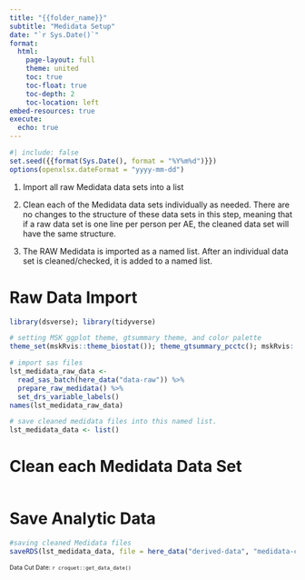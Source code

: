```yaml
---
title: "{{folder_name}}"
subtitle: "Medidata Setup"
date: "`r Sys.Date()`"
format:
  html:
    page-layout: full
    theme: united
    toc: true
    toc-float: true
    toc-depth: 2
    toc-location: left
embed-resources: true
execute: 
  echo: true
---
```


```r
#| include: false
set.seed({{format(Sys.Date(), format = "%Y%m%d")}})
options(openxlsx.dateFormat = "yyyy-mm-dd")
```

1. Import all raw Medidata data sets into a list

1. Clean each of the Medidata data sets individually as needed. There are no changes to the structure of these data sets in this step, meaning that if a raw data set is one line per person per AE, the cleaned data set will have the same structure.

1. The RAW Medidata is imported as a named list. After an individual data set is cleaned/checked, it is added to a named list.

# Raw Data Import

```r
library(dsverse); library(tidyverse)

# setting MSK ggplot theme, gtsummary theme, and color palette
theme_set(mskRvis::theme_biostat()); theme_gtsummary_pcctc(); mskRvis::set_msk_palette()

# import sas files
lst_medidata_raw_data <-
  read_sas_batch(here_data("data-raw")) %>%
  prepare_raw_medidata() %>%
  set_drs_variable_labels()
names(lst_medidata_raw_data)

# save cleaned medidata files into this named list.
lst_medidata_data <- list()

```

# Clean each Medidata Data Set

```r

```

# Save Analytic Data

```r
#saving cleaned Medidata files
saveRDS(lst_medidata_data, file = here_data("derived-data", "medidata-cleaned.RDS"))
```

::: {style="font-size: 75%;"}
Data Cut Date: `r croquet::get_data_date()`
:::
